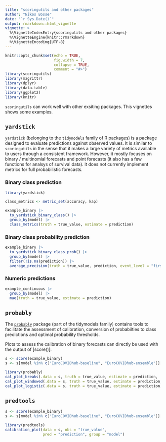 ```yaml
---
title: "scoringutils and other packages"
author: "Nikos Bosse"
date: "`r Sys.Date()`"
output: rmarkdown::html_vignette
vignette: >
  %\VignetteIndexEntry{scoringutils and other packages}
  %\VignetteEngine{knitr::rmarkdown}
  %\VignetteEncoding{UTF-8}
---
```


```r
knitr::opts_chunk$set(echo = TRUE,
                      fig.width = 7,
                      collapse = TRUE,
                      comment = "#>")
library(scoringutils)
library(magrittr)
library(dplyr)
library(data.table)
library(ggplot2)
library(knitr)
```

`scoringutils` can work well with other exsiting packages. This vignettes shows some examples. 

## `yardstick`

`yardstick` (belonging to the `tidymodels` family of R packages) is a package designed to evaluate predictions against observed values. It is similar to `scoringutils` in the sense that it makes a large variety of metrics available to users through a consistent framework. However, it mostly focuses on binary / multinomial forecasts and point forecasts (it also has a few functions for analsys of survival data). It does not currently implement metrics for full probabilistic forecasts. 

### Binary class prediction

```r
library(yardstick)

class_metrics <- metric_set(accuracy, kap)

example_binary |>
  to_yardstick_binary_class() |>
  group_by(model) |>
  class_metrics(truth = true_value, estimate = prediction)

```

### Binary class probability prediction

```r
example_binary |>
  to_yardstick_binary_class_prob() |>
  group_by(model) |>
  filter(!is.na(prediction)) |>
  average_precision(truth = true_value, prediction, event_level = "first")
```

### Numeric predictions

```r
example_continuous |>
  group_by(model) |>
  mae(truth = true_value, estimate = prediction)
```


## `probably`

The [`probably`](https://probably.tidymodels.org/) package (part of the tidymodels family) contains tools to facilitate the assessment of calibration, conversion of probabilties to class predictions and optimal probability thresholds. 

Plots to assess the calibration of binary forecasts can directly be used with the output of [score()]. 

```r
s <- score(example_binary)
s <- s[model %in% c("EuroCOVIDhub-baseline", "EuroCOVIDhub-ensemble")]

library(probably)
cal_plot_breaks(.data = s, truth = true_value, estimate = prediction, .by = model)
cal_plot_windowed(.data = s, truth = true_value, estimate = prediction, .by = model)
cal_plot_logistic(.data = s, truth = true_value, estimate = prediction, .by = model)
```


## `predtools`

```r
s <- score(example_binary)
s <- s[model %in% c("EuroCOVIDhub-baseline", "EuroCOVIDhub-ensemble")]

library(predtools)
calibration_plot(data = s, obs = "true_value",
                 pred = "prediction", group = "model")
```
